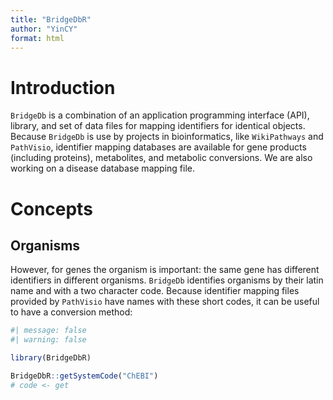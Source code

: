 ---
title: "BridgeDbR"
author: "YinCY"
format: html
---

# Introduction
`BridgeDb` is a combination of an application programming interface (API), library, and set of data files for mapping identifiers for identical objects. Because `BridgeDb` is use by projects in bioinformatics, like `WikiPathways` and `PathVisio`, identifier mapping databases are available for gene products (including proteins), metabolites, and metabolic conversions. We are also working on a disease database mapping file.

# Concepts
## Organisms
However, for genes the organism is important: the same gene has different identifiers in different organisms. `BridgeDb` identifies organisms by their latin name and with a two character code. Because identifier mapping files provided by `PathVisio` have names with these short codes, it can be useful to have a conversion method:

```{r}
#| message: false
#| warning: false

library(BridgeDbR)

BridgeDbR::getSystemCode("ChEBI")
# code <- get
```

































